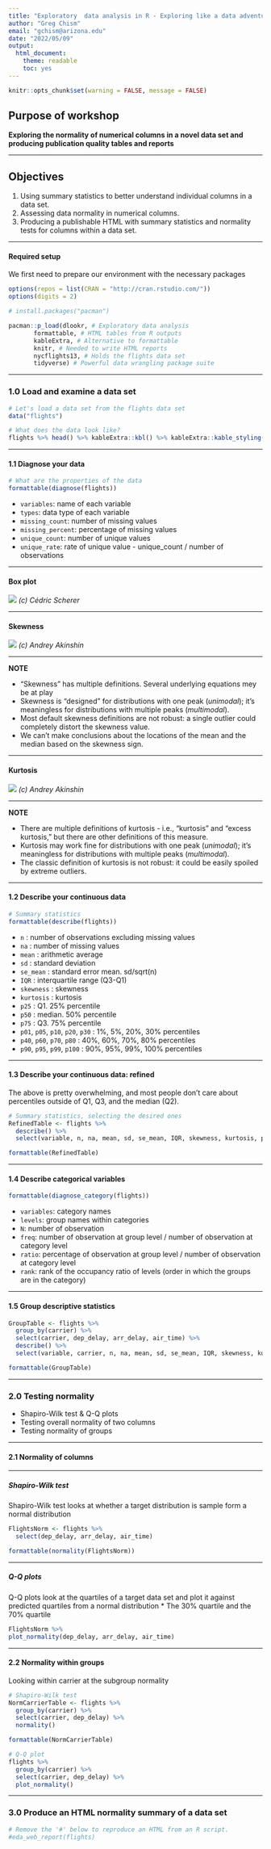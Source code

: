 ```yaml
---
title: "Exploratory  data analysis in R - Exploring like a data adventurer"
author: "Greg Chism"
email: "gchism@arizona.edu"
date: "2022/05/09"
output: 
  html_document: 
    theme: readable
    toc: yes
---
```



```r
knitr::opts_chunk$set(warning = FALSE, message = FALSE) 
```

## Purpose of workshop
__Exploring the normality of numerical columns in a novel data set and producing publication quality tables and reports__ 

***

## Objectives
1. Using summary statistics to better understand individual columns in a data set. 
2. Assessing data normality in numerical columns. 
3. Producing a publishable HTML with summary statistics and normality tests for columns within a data set. 

***

#### Required setup 
We first need to prepare our environment with the necessary packages
```r
options(repos = list(CRAN = "http://cran.rstudio.com/"))
options(digits = 2)

# install.packages("pacman")

pacman::p_load(dlookr, # Exploratory data analysis
       formattable, # HTML tables from R outputs
       kableExtra, # Alternative to formattable
       knitr, # Needed to write HTML reports
       nycflights13, # Holds the flights data set
       tidyverse) # Powerful data wrangling package suite
```

***

### 1.0 Load and examine a data set
```r
# Let's load a data set from the flights data set
data("flights")

# What does the data look like?
flights %>% head() %>% kableExtra::kbl() %>% kableExtra::kable_styling()
```

***

#### 1.1 Diagnose your data
```r
# What are the properties of the data
formattable(diagnose(flights))
```
* `variables`: name of each variable
* `types`: data type of each variable
* `missing_count`: number of missing values 
* `missing_percent`: percentage of missing values 
* `unique_count`: number of unique values
* `unique_rate`: rate of unique value - unique_count / number of observations

***
#### Box plot
![](https://d33wubrfki0l68.cloudfront.net/6a759d8217be119e3409d1eb8e6cd78913bcc86f/c1995/img/evol-ggplot/boxplot.png) 
_(c) Cédric Scherer_


***

#### Skewness
![](https://aakinshin.net/posts/misleading-skewness/img/skew_intro-dark.png)
_(c) Andrey Akinshin_

***

__NOTE__

* “Skewness” has multiple definitions. Several underlying equations mey be at play
* Skewness is “designed” for distributions with one peak (_unimodal_); it’s meaningless for distributions with multiple peaks (_multimodal_).
* Most default skewness definitions are not robust: a single outlier could completely distort the skewness value.
* We can’t make conclusions about the locations of the mean and the median based on the skewness sign.

***

#### Kurtosis
![](https://aakinshin.net/posts/misleading-kurtosis/img/kurt_intro-dark.png)
_(c) Andrey Akinshin_

***

__NOTE__

* There are multiple definitions of kurtosis - i.e., “kurtosis” and “excess kurtosis,” but there are other definitions of this measure.
* Kurtosis may work fine for distributions with one peak (_unimodal_); it’s meaningless for distributions with multiple peaks (_multimodal_).
* The classic definition of kurtosis is not robust: it could be easily spoiled by extreme outliers.

***

#### 1.2 Describe your continuous data
```r
# Summary statistics 
formattable(describe(flights))
```
* `n` : number of observations excluding missing values
* `na` : number of missing values
* `mean` : arithmetic average
* `sd` : standard deviation
* `se_mean` : standard error mean. sd/sqrt(n)
* `IQR` : interquartile range (Q3-Q1)
* `skewness` : skewness
* `kurtosis` : kurtosis
* `p25` : Q1. 25% percentile
* `p50` : median. 50% percentile
* `p75` : Q3. 75% percentile
* `p01`, `p05`, `p10`, `p20`, `p30` : 1%, 5%, 20%, 30% percentiles
* `p40`, `p60`, `p70`, `p80` : 40%, 60%, 70%, 80% percentiles
* `p90`, `p95`, `p99`, `p100` : 90%, 95%, 99%, 100% percentiles

***

#### 1.3 Describe your continuous data: refined
The above is pretty overwhelming, and most people don't care about percentiles outside of Q1, Q3, and the median (Q2). 
```r
# Summary statistics, selecting the desired ones
RefinedTable <- flights %>%
  describe() %>%
  select(variable, n, na, mean, sd, se_mean, IQR, skewness, kurtosis, p25, p50, p75)

formattable(RefinedTable)
```

***

#### 1.4 Describe categorical variables
```r
formattable(diagnose_category(flights))
```
* `variables`: category names
* `levels`: group names within categories
* `N`: number of observation
* `freq`: number of observation at group level / number of observation at category level
* `ratio`: percentage of observation at group level / number of observation at category level
* `rank`: rank of the occupancy ratio of levels (order in which the groups are in the category)

*** 

#### 1.5 Group descriptive statistics
```r
GroupTable <- flights %>%
  group_by(carrier) %>%
  select(carrier, dep_delay, arr_delay, air_time) %>%
  describe() %>%
  select(variable, carrier, n, na, mean, sd, se_mean, IQR, skewness, kurtosis, p25, p50, p75)

formattable(GroupTable)
```

***

### 2.0 Testing normality
* Shapiro-Wilk test & Q-Q plots
* Testing overall normality of two columns
* Testing normality of groups

***

#### 2.1 Normality of columns

***

##### Shapiro-Wilk test
Shapiro-Wilk test looks at whether a target distribution is sample form a normal distribution
```r
FlightsNorm <- flights %>%
  select(dep_delay, arr_delay, air_time) 

formattable(normality(FlightsNorm))
```

***

##### Q-Q plots
Q-Q plots look at the quartiles of a target data set and plot it against predicted quartiles from a normal distribution
* The 30% quartile and the 70% quartile
```r
FlightsNorm %>%
plot_normality(dep_delay, arr_delay, air_time)
```

***

#### 2.2 Normality within groups
Looking within carrier at the subgroup normality
```r
# Shapiro-Wilk test
NormCarrierTable <- flights %>%
  group_by(carrier) %>%
  select(carrier, dep_delay) %>%
  normality()

formattable(NormCarrierTable)

# Q-Q plot
flights %>%
  group_by(carrier) %>%
  select(carrier, dep_delay) %>%
  plot_normality()
```

***

### 3.0 Produce an HTML normality summary of a data set
```r
# Remove the '#' below to reproduce an HTML from an R script. 
#eda_web_report(flights)
```

